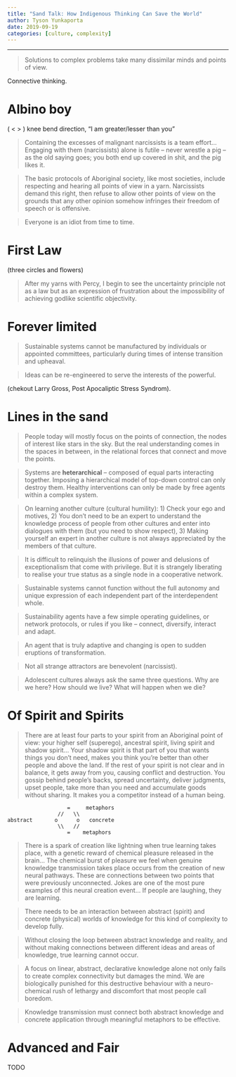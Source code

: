 ```yaml
---
title: "Sand Talk: How Indigenous Thinking Can Save the World"
author: Tyson Yunkaporta 
date: 2019-09-19
categories: [culture, complexity]
---
```


------

> Solutions to complex problems take many dissimilar minds and points of view.

Connective thinking.


# Albino boy

( < > ) knee bend direction, "I am greater/lesser than you"

> Containing the excesses of malignant narcissists is a team effort... Engaging with them (narcissists) alone is futile -- never wrestle a pig -- as the old saying goes; you both end up covered in shit, and the pig likes it.

> The basic protocols of Aboriginal society, like most societies, include respecting and hearing all points of view in a yarn. Narcissists demand this right, then refuse to allow other points of view on the grounds that any other opinion somehow infringes their freedom of speech or is offensive.

> Everyone is an idiot from time to time.


# First Law

(three circles and flowers)

> After my yarns with Percy, I begin to see the uncertainty principle not as a law but as an expression of frustration about the impossibility of achieving godlike scientific objectivity.


# Forever limited

> Sustainable systems cannot be manufactured by individuals or appointed committees, particularly during times of intense transition and upheaval.

> Ideas can be re-engineered to serve the interests of the powerful.

(chekout Larry Gross, Post Apocaliptic Stress Syndrom).


# Lines in the sand

> People today will mostly focus on the points of connection, the nodes of interest like stars in the sky. But the real understanding comes in the spaces in between, in the relational forces that connect and move the points.

> Systems are **heterarchical** -- composed of equal parts interacting together. Imposing a hierarchical model of top-down control can only destroy them. Healthy interventions can only be made by free agents within a complex system.

> On learning another culture (cultural humility): 1) Check your ego and motives, 2) You don't need to be an expert to understand the knowledge process of people from other cultures and enter into dialogues with them (but you need to show respect), 3) Making yourself an expert in another culture is not always appreciated by the members of that culture.

> It is difficult to relinquish the illusions of power and delusions of exceptionalism that come with privilege. But it is strangely liberating to realise your true status as a single node in a cooperative network.

> Sustainable systems cannot function without the full autonomy and unique expression of each independent part of the interdependent whole.

> Sustainability agents have a few simple operating guidelines, or network protocols, or rules if you like -- connect, diversify, interact and adapt.

> An agent that is truly adaptive and changing is open to sudden eruptions of transformation.

> Not all strange attractors are benevolent (narcissist).

> Adolescent cultures always ask the same three questions. Why are we here? How should we live? What will happen when we die?


# Of Spirit and Spirits

> There are at least four parts to your spirit from an Aboriginal point of view: your higher self (superego), ancestral spirit, living spirit and shadow spirit... Your shadow spirit is that part of you that wants things you don't need, makes you think you're better than other people and above the land. If the rest of your spirit is not clear and in balance, it gets away from you, causing conflict and destruction. You gossip behind people's backs, spread uncertainty, deliver judgments, upset people, take more than you need and accumulate goods without sharing. It makes you a competitor instead of a human being.

```
                   =     metaphors   
                //   \\    
abstract       o      o   concrete
                \\   //
                   =    metaphors
```

> There is a spark of creation like lightning when true learning takes place, with a genetic reward of chemical pleasure released in the brain... The chemical burst of pleasure we feel when genuine knowledge transmission takes place occurs from the creation of new neural pathways. These are connections between two points that were previously unconnected. Jokes are one of the most pure examples of this neural creation event... If people are laughing, they are learning.

> There needs to be an interaction between abstract (spirit) and concrete (physical) worlds of knowledge for this kind of complexity to develop fully.

> Without closing the loop between abstract knowledge and reality, and without making connections between different ideas and areas of knowledge, true learning cannot occur.

> A focus on linear, abstract, declarative knowledge alone not only fails to create complex connectivity but damages the mind. We are biologically punished for this destructive behaviour with a neuro-chemical rush of lethargy and discomfort that most people call boredom.

> Knowledge transmission must connect both abstract knowledge and concrete application through meaningful metaphors to be effective.


# Advanced and Fair

TODO
